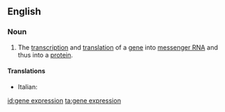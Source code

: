 ==English==
{{wikipedia}}

===Noun===
{{en-noun|head=[[gene]] [[expression]]}}

# {{context|genetics}} The [[transcription]] and [[translation]] of a [[gene]] into [[messenger RNA]] and thus into a [[protein]].

====Translations====
{{trans-top|transcription and translation of a gene into messenger RNA}}
* Italian: {{t-|it|espressione genica|f}}
{{trans-mid}}
{{trans-bottom}}

[[id:gene expression]]
[[ta:gene expression]]